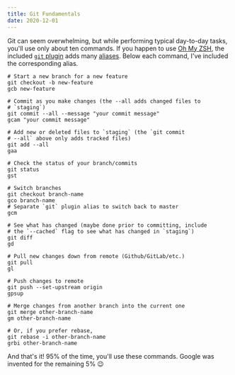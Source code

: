 ```yaml
---
title: Git Fundamentals
date: 2020-12-01
---
```


Git can seem overwhelming, but while performing typical day-to-day tasks, you'll use only about ten commands. If you happen to use [Oh My ZSH](https://ohmyz.sh/), the included [`git` plugin](https://github.com/ohmyzsh/ohmyzsh/tree/master/plugins/git) adds many [aliases](./linux-bash-aliases). Below each command, I've included the corresponding alias.

```shell
# Start a new branch for a new feature
git checkout -b new-feature
gcb new-feature

# Commit as you make changes (the --all adds changed files to
# `staging`)
git commit --all --message "your commit message"
gcam "your commit message"

# Add new or deleted files to `staging` (the `git commit
# --all` above only adds tracked files)
git add --all
gaa

# Check the status of your branch/commits
git status
gst

# Switch branches
git checkout branch-name
gco branch-name
# Separate `git` plugin alias to switch back to master
gcm

# See what has changed (maybe done prior to committing, include
# the `--cached` flag to see what has changed in `staging`)
git diff
gd

# Pull new changes down from remote (Github/GitLab/etc.)
git pull
gl

# Push changes to remote
git push --set-upstream origin
gpsup

# Merge changes from another branch into the current one
git merge other-branch-name
gm other-branch-name

# Or, if you prefer rebase,
git rebase -i other-branch-name
grbi other-branch-name
```

And that's it! 95% of the time, you'll use these commands. Google was invented for the remaining 5% 😉
